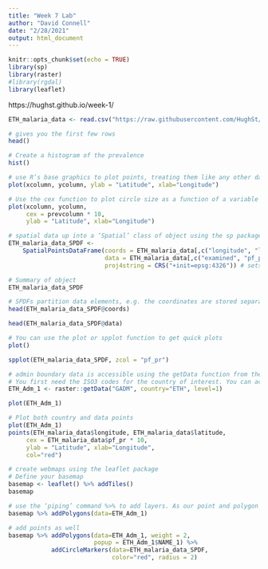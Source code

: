 ```yaml
---
title: "Week 7 Lab"
author: "David Connell"
date: "2/28/2021"
output: html_document
---
```


```r
knitr::opts_chunk$set(echo = TRUE)
library(sp)
library(raster)
#library(rgdal)
library(leaflet)
```

https://hughst.github.io/week-1/

```r
ETH_malaria_data <- read.csv("https://raw.githubusercontent.com/HughSt/HughSt.github.io/master/course_materials/week1/Lab_files/Data/mal_data_eth_2009_no_dups.csv", header=T)
```

```r
# gives you the first few rows
head()
```

```r
# Create a histogram of the prevalence
hist()
```

```r
# use R’s base graphics to plot points, treating them like any other data with x and y coordinates
plot(xcolumn, ycolumn, ylab = "Latitude", xlab="Longitude")
```

```r
# Use the cex function to plot circle size as a function of a variable
plot(xcolumn, ycolumn,
     cex = prevcolumn * 10,
     ylab = "Latitude", xlab="Longitude")
```

```r
# spatial data up into a ‘Spatial’ class of object using the sp package
ETH_malaria_data_SPDF <- 
    SpatialPointsDataFrame(coords = ETH_malaria_data[,c("longitude", "latitude")],
                           data = ETH_malaria_data[,c("examined", "pf_pos", "pf_pr")],
                           proj4string = CRS("+init=epsg:4326")) # sets the projection to WGS 1984 using lat/long. Optional but good to specify

# Summary of object
ETH_malaria_data_SPDF
```

```r
# SPDFs partition data elements, e.g. the coordinates are stored separately from the data
head(ETH_malaria_data_SPDF@coords)
```

```r
head(ETH_malaria_data_SPDF@data)
```

```r
# You can use the plot or spplot function to get quick plots
plot()
```

```r
spplot(ETH_malaria_data_SPDF, zcol = "pf_pr")
```

```r
# admin boundary data is accessible using the getData function from the raster package
# You first need the ISO3 codes for the country of interest. You can access these using `ccodes()`. For Ethiopia, the ISO3 is ETH.
ETH_Adm_1 <- raster::getData("GADM", country="ETH", level=1) 
```
```r
plot(ETH_Adm_1)
```

```r
# Plot both country and data points
plot(ETH_Adm_1)
points(ETH_malaria_data$longitude, ETH_malaria_data$latitude,
     cex = ETH_malaria_data$pf_pr * 10,
     ylab = "Latitude", xlab="Longitude",
     col="red")
```

```r
# create webmaps using the leaflet package
# Define your basemap
basemap <- leaflet() %>% addTiles()
basemap
```

```r
# use the ‘piping’ command %>% to add layers. As our point and polygon data are already ‘Spatial’ object this is easy
basemap %>% addPolygons(data=ETH_Adm_1)
```

```r
# add points as well
basemap %>% addPolygons(data=ETH_Adm_1, weight = 2,
                        popup = ETH_Adm_1$NAME_1) %>%
            addCircleMarkers(data=ETH_malaria_data_SPDF,
                             color="red", radius = 2)
```







